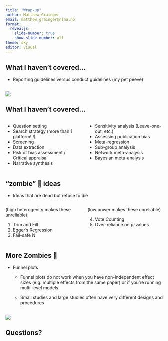 ```yaml
---
title: "Wrap-up"
author: Matthew Grainger
email: matthew.grainger@nina.no
format:
  revealjs:
    slide-number: true
    show-slide-number: all
theme: sky
editor: visual
---
```


## What I haven't covered...

-   Reporting guidelines versus conduct guidelines (my pet peeve)

## 

![](images/clipboard-2399020059.png)

## What I haven't covered...

::::: columns
::: {.column width="50%"}
-   Question setting
-   Search strategy (more than 1 platform!!!)
-   Screening
-   Data extraction
-   Risk of bias assessment / Critical appraisal
-   Narrative synthesis
:::

::: {.column width="50%"}
-   Sensitivity analysis (Leave-one-out, etc.)
-   Assessing publication bias
-   Meta-regression
-   Sub-group analysis
-   Network meta-analysis
-   Bayesian meta-analysis
:::
:::::

## "zombie" 🧟️ ideas

-   Ideas that are dead but refuse to die

::::: columns
::: {.column width="50%"}
(high heterogenity makes these unreliable)

1)   Trim and Fill
2)   Egger’s Regression
3)   Fail-safe N
:::

::: {.column width="50%"}
(low power makes these unreliable)

4)   Vote Counting
5)   Over-reliance on p-values
:::
:::::

## More Zombies 🧟️

-   Funnel plots

    -   Funnel plots do not work when you have non-independent effect sizes (e.g. multiple effects from the same paper) or if you're running multi-level models.

    -   Small studies and large studies often have very different designs and procedures
    
  
##
  
  ![](images/clipboard-2597424942.png)

## Questions?

